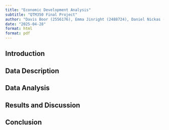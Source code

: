 ```yaml
---
title: "Economic Development Analysis"
subtitle: "QTM350 Final Project"
author: "Davis Boor (2556176), Emma Jinright (2488724), Daniel Nickas (2549711), and Nick Richards (2495699)"
date: "2025-04-28"
format: html
format: pdf
---
```


## Introduction



## Data Description



## Data Analysis



## Results and Discussion



## Conclusion

